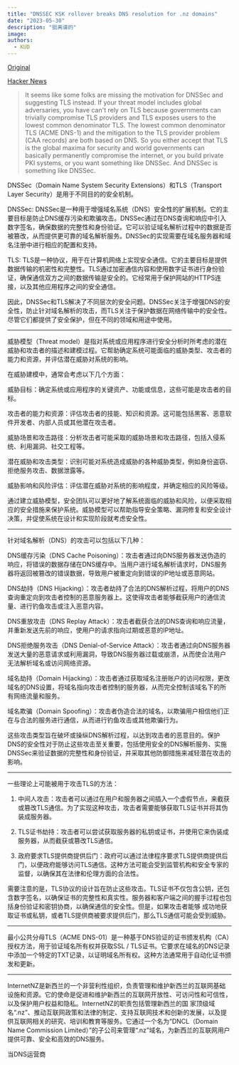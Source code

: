 ```yaml
---
title: "DNSSEC KSK rollover breaks DNS resolution for .nz domains"
date: "2023-05-30"
description: "挺离谱的"
image:
authors:
  - KUD
---
```


[Original](https://status.internetnz.nz/incidents/gq1c6slz3198)

[Hacker News](https://news.ycombinator.com/item?id=36118856)

> It seems like some folks are missing the motivation for DNSSec and suggesting TLS instead. If your threat model includes global adversaries, you have can't rely on TLS because governments can trivially compromise TLS providers and TLS exposes users to the lowest common denominator TLS. The lowest common denominator TLS (ACME DNS-1) and the mitigation to the TLS provider problem (CAA records) are both based on DNS. So you either accept that TLS is the global maxima for security and world governments can basically permanently compromise the internet, or you build private PKI systems, or you want something like DNSSec. And DNSSec is something like DNSSec.


DNSSec（Domain Name System Security Extensions）和TLS（Transport Layer Security）是用于不同目的的安全机制。

DNSSec: DNSSec是一种用于增强域名系统（DNS）安全性的扩展机制。它的主要目标是防止DNS缓存污染和欺骗攻击。DNSSec通过在DNS查询和响应中引入数字签名，确保数据的完整性和身份验证。它可以验证域名解析过程中的数据是否被篡改，从而提供更可靠的域名解析服务。DNSSec的实现需要在域名服务器和域名注册中进行相应的配置和支持。

TLS: TLS是一种协议，用于在计算机网络上实现安全通信。它的主要目标是提供数据传输的机密性和完整性。TLS通过加密通信内容和使用数字证书进行身份验证，确保通信双方之间的数据传输是安全的。它经常用于保护网站的HTTPS连接，以及其他应用程序之间的安全通信。

因此，DNSSec和TLS解决了不同层次的安全问题。DNSSec关注于增强DNS的安全性，防止针对域名解析的攻击，而TLS关注于保护数据在网络传输中的安全性。尽管它们都提供了安全保护，但在不同的领域和用途中使用。

---

威胁模型（Threat model）是指对系统或应用程序进行安全分析时所考虑的潜在威胁和攻击者的描述和建模过程。它帮助确定系统可能面临的威胁类型、攻击者的能力和资源，并评估潜在威胁对系统的影响。

在威胁建模中，通常会考虑以下几个方面：

威胁目标：确定系统或应用程序的关键资产、功能或信息，这些可能是攻击者的目标。

攻击者的能力和资源：评估攻击者的技能、知识和资源。这可能包括黑客、恶意软件开发者、内部人员或其他潜在攻击者。

威胁场景和攻击路径：分析攻击者可能采取的威胁场景和攻击路径，包括入侵系统、利用漏洞、社交工程等。

潜在威胁和攻击类型：识别可能对系统造成威胁的各种威胁类型，例如身份盗窃、拒绝服务攻击、数据泄露等。

威胁影响和风险评估：评估潜在威胁对系统的影响程度，并确定相应的风险等级。

通过建立威胁模型，安全团队可以更好地了解系统面临的威胁和风险，以便采取相应的安全措施来保护系统。威胁模型可以帮助指导安全策略、漏洞修复和安全设计决策，并促使系统在设计和实现阶段就考虑安全性。

---

针对域名解析（DNS）的攻击可以包括以下几种：

DNS缓存污染（DNS Cache Poisoning）：攻击者通过向DNS服务器发送伪造的响应，将错误的数据存储在DNS缓存中。当用户进行域名解析请求时，DNS服务器将返回被篡改的错误数据，导致用户被重定向到错误的IP地址或恶意网站。

DNS劫持（DNS Hijacking）：攻击者劫持了合法的DNS解析过程，将用户的DNS查询重定向到攻击者控制的恶意服务器上。这使得攻击者能够截获用户的通信流量、进行钓鱼攻击或注入恶意内容。

DNS重放攻击（DNS Replay Attack）：攻击者截获合法的DNS查询和响应流量，并重新发送先前的响应，使用户的请求指向过期或恶意的IP地址。

DNS拒绝服务攻击（DNS Denial-of-Service Attack）：攻击者通过向DNS服务器发送大量的恶意请求或利用漏洞，导致DNS服务器过载或崩溃，从而使合法用户无法解析域名或访问网络资源。

域名劫持（Domain Hijacking）：攻击者通过获取域名注册账户的访问权限，更改域名的DNS设置，将域名指向攻击者控制的服务器，从而完全控制该域名下的所有网络流量和服务。

域名欺骗（Domain Spoofing）：攻击者伪造合法的域名，以欺骗用户相信他们正在与合法的服务进行通信，从而进行钓鱼攻击或其他欺骗行为。

这些攻击类型旨在破坏或操纵DNS解析过程，以达到攻击者的恶意目的。保护DNS的安全性对于防止这些攻击至关重要，包括使用安全的DNS解析服务、实施DNSSec来验证数据的完整性和身份验证，并采取其他防御措施来减轻潜在攻击的影响。

---

一些理论上可能被用于攻击TLS的方法：

1. 中间人攻击：攻击者可以通过在用户和服务器之间插入一个虚假节点，来截获或篡改TLS通信。为了实现这种攻击，攻击者需要能够获取TLS证书并将其伪装成服务器。

2. TLS证书劫持：攻击者可以尝试获取服务器的私钥或证书，并使用它来伪装成服务器，从而截获或篡改TLS通信。

3. 政府要求TLS提供商提供后门：政府可以通过法律程序要求TLS提供商提供后门，以便政府能够访问TLS通信。这种方法可能会受到监管机构和安全专家的监督，以确保其在法律和伦理方面的合法性。

需要注意的是，TLS协议的设计旨在防止这些攻击。TLS证书不仅包含公钥，还包含数字签名，以确保证书的完整性和真实性。服务器和客户端之间的握手过程也包括身份验证和密钥协商，以确保通信的安全性。但是，如果攻击者能够
成功地获取证书或私钥，或者TLS提供商被要求提供后门，那么TLS通信可能会受到威胁。

---

最小公共分母TLS（ACME DNS-01）是一种基于DNS验证的证书颁发机构（CA）授权方法，用于验证域名所有权并获取SSL / TLS证书。它要求在域名的DNS记录中添加一个特定的TXT记录，以证明域名所有权。这种方法通常用于自动化证书颁发和更新。

---

InternetNZ是新西兰的一个非营利性组织，负责管理和维护新西兰的互联网基础设施和资源。它的使命是促进和维护新西兰的互联网开放性、可访问性和可信性，以及保护用户权益和隐私。InternetNZ的职责包括管理新西兰的国
家顶级域名“.nz”、推动互联网政策和法律的制定、支持互联网技术和创新的发展，以及提供互联网相关的研究、培训和教育等服务。它通过一个名为“DNCL（Domain Name Commission
Limited）”的子公司来管理“.nz”域名，为新西兰的互联网用户提供可靠、安全和高效的DNS服务。


<Callout>
当DNS运营商
</Callout>

